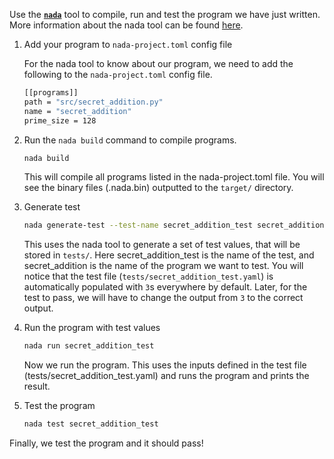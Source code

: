 Use the <strong>[`nada`](/nada)</strong> tool to compile, run and test the program we have just written. More information about the nada tool can be found [here](https://docs.nillion.com/nada).

1. Add your program to `nada-project.toml` config file

   For the nada tool to know about our program, we need to add the following to the `nada-project.toml` config file.
   ```bash
   [[programs]]
   path = "src/secret_addition.py"
   name = "secret_addition"
   prime_size = 128
   ```

2. Run the `nada build` command to compile programs.
   ```bash
   nada build
   ```

   This will compile all programs listed in the nada-project.toml file. You will see the binary files (.nada.bin) outputted to the `target/` directory.

3. Generate test
   ```bash
   nada generate-test --test-name secret_addition_test secret_addition
   ```

   This uses the nada tool to generate a set of test values, that will be stored in `tests/`. Here secret_addition_test is the name of the test, and secret_addition is the name of the program we want to test. You will notice that the test file (`tests/secret_addition_test.yaml`) is automatically populated with `3`s everywhere by default. Later, for the test to pass, we will have to change the output from `3` to the correct output.

4. Run the program with test values
   ```bash
   nada run secret_addition_test
   ```
   
   Now we run the program. This uses the inputs defined in the test file (tests/secret_addition_test.yaml) and runs the program and prints the result. 

5. Test the program
   ```bash
   nada test secret_addition_test
   ```
   
Finally, we test the program and it should pass! 
